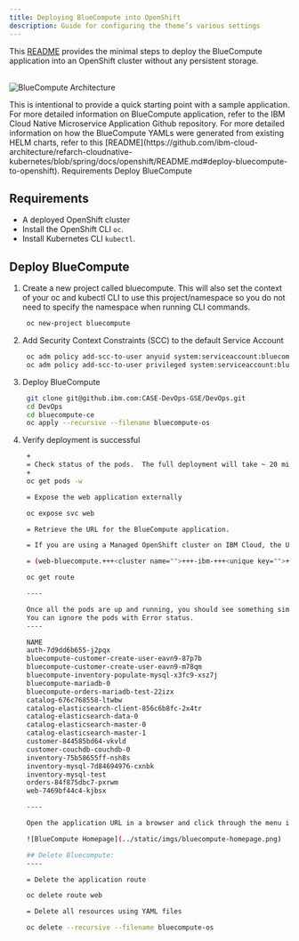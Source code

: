```yaml
---
title: Deploying BlueCompute into OpenShift
description: Guide for configuring the theme’s various settings
---
```



<PageDescription>

This [README](https://github.ibm.com/CASE-DevOps-GSE/DevOps/blob/master/docs/bluecompute-ce/README.md) provides the minimal steps to deploy the BlueCompute application into an OpenShift cluster without any persistent storage.
<br> 
</br>

</PageDescription>


![BlueCompute Architecture](../gallery/bluecompute-architecture.png)

<PageDescription>
This is intentional to provide a quick starting point with a sample application. For more detailed information on BlueCompute application, refer to the IBM Cloud Native Microservice Application Github repository. For more detailed information on how the BlueCompute YAMLs were generated from existing HELM charts, refer to this 
[README](https://github.com/ibm-cloud-architecture/refarch-cloudnative-kubernetes/blob/spring/docs/openshift/README.md#deploy-bluecompute-to-openshift).
</PageDescription>

<AnchorLinks>
  <AnchorLink>Requirements</AnchorLink>
  <AnchorLink>Deploy BlueCompute</AnchorLink>
</AnchorLinks>

## Requirements
- A deployed OpenShift cluster
- Install the OpenShift CLI `oc`.
- Install Kubernetes CLI `kubectl`.

## Deploy BlueCompute

1. Create a new project called bluecompute. This will also set the context of your oc and kubectl CLI to use this project/namespace so you do not need to specify the namespace when running CLI commands.
   ```bash
    oc new-project bluecompute
   ```
1. Add Security Context Constraints (SCC) to the default Service Account
   ```bash
    oc adm policy add-scc-to-user anyuid system:serviceaccount:bluecompute:default
    oc adm policy add-scc-to-user privileged system:serviceaccount:bluecompute:default
   ```
1. Deploy BlueCompute
   ```bash
    git clone git@github.ibm.com:CASE-DevOps-GSE/DevOps.git
    cd DevOps
    cd bluecompute-ce
    oc apply --recursive --filename bluecompute-os
   ```
1. Verify deployment is successful
   ```bash
    +
    = Check status of the pods.  The full deployment will take ~ 20 minutes.
    +
    oc get pods -w

    = Expose the web application externally

    oc expose svc web

    = Retrieve the URL for the BlueCompute application.

    = If you are using a Managed OpenShift cluster on IBM Cloud, the URL will be similar to:

    = (web-bluecompute.+++<cluster name="">+++-ibm-+++<unique key="">+++.us-south.containers.appdomain.cloud).+++</unique>++++++</cluster>+++

    oc get route

    ----

    Once all the pods are up and running, you should see something similar to below by running `oc get po`.
    You can ignore the pods with Error status.
    ----

    NAME                                                                    READY   STATUS      RESTARTS   AGE
    auth-7d9dd6b655-j2pqx                                                   1/1     Running     0          5d
    bluecompute-customer-create-user-eavn9-87p7b                            0/1     Completed   0          5d
    bluecompute-customer-create-user-eavn9-m78qm                            0/1     Error       0          5d
    bluecompute-inventory-populate-mysql-x3fc9-xsz7j                        0/1     Completed   0          5d
    bluecompute-mariadb-0                                                   1/1     Running     0          5d
    bluecompute-orders-mariadb-test-22izx                                   0/1     Error       0          5d
    catalog-676c768558-ltwbw                                                1/1     Running     0          5d
    catalog-elasticsearch-client-856c6b8fc-2x4tr                            1/1     Running     0          5d
    catalog-elasticsearch-data-0                                            1/1     Running     0          5d
    catalog-elasticsearch-master-0                                          1/1     Running     0          5d
    catalog-elasticsearch-master-1                                          1/1     Running     0          5d
    customer-844585bd64-vkvld                                               1/1     Running     0          5d
    customer-couchdb-couchdb-0                                              2/2     Running     9          5d
    inventory-75b58655ff-nsh8s                                              1/1     Running     0          5d
    inventory-mysql-7d84694976-cxnbk                                        1/1     Running     0          5d
    inventory-mysql-test                                                    0/1     Error       0          5d
    orders-84f875dbc7-pxrwm                                                 1/1     Running     0          5d
    web-7469bf44c4-kjbsx                                                    1/1     Running     0          5d

    ----

    Open the application URL in a browser and click through the menu items.  You can log in with the account `user / passw0rd`.

    ![BlueCompute Homepage](../static/imgs/bluecompute-homepage.png)

    ## Delete Bluecompute:
    ----

    = Delete the application route

    oc delete route web

    = Delete all resources using YAML files

    oc delete --recursive --filename bluecompute-os
   ```